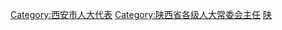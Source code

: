 [[Category:西安市人大代表|Category:西安市人大代表]]
[[Category:陕西省各级人大常委会主任|Category:陕西省各级人大常委会主任]]
[[Category:设区的市人大常委会主任|陕]]